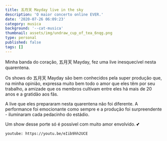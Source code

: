 ```yaml
---
title: 五月天 Mayday live in the sky 
description: 'O maior concerto online EVER.'
date: '2020-07-26 06:09:23'
category: musica
background: '--cat-musica'
thumbnail: assets/img/undraw_cup_of_tea_6nqg.png
type: personal
published: false
tags: []
---
```


Minha banda do coração, 五月天 Mayday, fez uma live inesquecível nesta quarentena. 

Os shows do 五月天 Mayday são bem conhecidos pela super produção que, na minha opinião, expressa muito bem todo o amor que eles têm por seu trabalho, a amizade que os membros cultivam entre eles há mais de 20 anos e a gratidão aos fãs.

A live que eles prepararam nesta quarentena não foi diferente. A performance foi emocionante como sempre e a produção foi surpreendente - iluminaram cada pedacinho do estádio. 

Um show desse porte só é possível com muito amor envolvido. 💕

`youtube: https://youtu.be/eIib9hh2UCE`